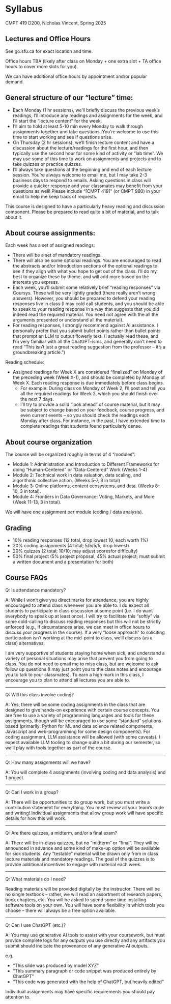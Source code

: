 # Syllabus

CMPT 419 D200, Nicholas Vincent, Spring 2025

## Lectures and Office Hours

See go.sfu.ca for exact location and time. 

Office hours TBA (likely after class on Monday + one extra slot + TA office hours to cover more slots for you).

We can have additional office hours by appointment and/or popular demand.

## General structure of our "lecture" time:

- Each Monday (1 hr sessions), we’ll briefly discuss the previous week’s readings, I’ll introduce any readings and assignments for the week, and I'll start the "lecture content" for the week.
- I’ll aim to hold at least 5-10 min every Monday to walk through assignments together and take questions. You’re welcome to use this time to start working and see if questions arise.
- On Thursday (2 hr sessions), we’ll finish lecture content and have a discussion about the lecture/readings for the first hour, and then typically use the second hour for some kind of activity or "lab time". We may use some of this time to work on assignments and projects and to take quizzes or practice quizzes.
- I’ll always take questions at the beginning and end of each lecture session. You’re always welcome to email me, but I may take 2-3 business days to respond to emails. Asking questions in class will provide a quicker response and your classmates may benefit from your questions as well! Please include "[CMPT 419]" (or CMPT 980) in your email to help me keep track of requests.

This course is designed to have a particularly heavy reading and discussion component. Please be prepared to read quite a bit of material, and to talk about it.

## About course assignments:

Each week has a set of assigned readings:

- There will be a set of mandatory readings.
- There will also be some optional readings. You are encouraged to read the abstracts and/or Introduction sections of the optional readings to see if they align with what you hope to get out of the class. I’ll do my best to organize these by theme, and will add more based on the interests you express.
- Each week, you’ll submit some relatively brief “reading responses” via Coursys. These will be very lightly graded (there really aren't wrong answers). However, you should be prepared to defend your reading responses live in class (I may cold call students, and you should be able to speak to your reading response in a way that suggests that you did indeed read the required material. You need not agree with the all the arguments presented or understand all the material).
- For reading responses, I strongly recommend against AI assistance. I personally prefer that you submit bullet points rather than bullet points that prompt an LLM to output flowerly text. (I actually read these, and I'm very familiar with all the ChatGPT-isms, and generally don't need to read "This isn't just a great reading suggestion from the professor -- it's a groundbreaking article.")

Reading schedule:

- Assigned readings for Week X are considered “finalized” on Monday of the preceding week (Week X-1), and should be completed by Monday of Week X. Each reading response is due immediately before class begins.
  - For example: During class on Monday of Week 2, I’ll post and tell you all the required readings for Week 3, which you should finish over the next 7 days.
  - I’ll try to provide a solid "look ahead" of course material, but it may be subject to change based on your feedback, course progress, and even current events – so you should check the readings each Monday after class. For instance, in the past, I have extended time to complete readings that students found particularly dense.

## About course organization

The course will be organized roughly in terms of 4 “modules”:

- Module 1: Administration and Introduction to Different Frameworks for doing "Human-Centered" or "Data-Centered" Work (Weeks 1-4)
- Module 2: Technical work in data valuation, data scaling, and algorithmic collective action. (Weeks 5-7, 3 in total)
- Module 3: Online platforms, content ecosystems, and data. (Weeks 8-10, 3 in total).
- Module 4: Frontiers in Data Governance: Voting, Markets, and More (Week 11-13, 3 in total).

We will have one assignment per module (coding / data analysis).

## Grading

- 10% reading responses (12 total, drop lowest 10, each worth 1%)
- 20% coding assignments (4 total; 5/5/5/5, drop lowest)
- 20% quizzes (2 total; 10/10; may adjust scoresfor difficulty)
- 50% final project (5% project proposal, 45% actual project; must submit a written document and a presentation for both)

## Course FAQs

Q: Is attendance mandatory?

A: While I won’t give you direct marks for attendance, you are highly encouraged to attend class whenever you are able to. I do expect all students to participate in class discussion at some point (i.e. I do want everybody to speak up at least once). I will try to facilitate this "softly" via some cold-calling to discuss reading responses but this will not be strictly enforced (e.g., if circumstances arise, we can meet in office hours to discuss your progress in the course). If a very "loose approach" to soliciting participation isn't working at the mid-point to class, we'll discuss (as a class) alternatives.

I am very supportive of students staying home when sick, and understand a variety of personal situations may arise that prevent you from going to class. You do not need to email me to miss class, but are welcome to ask follow up questions (I may just point you to the class notes and encourage you to talk to your classmates). To earn a high mark in this class, I encourage you to plan to attend all lectures you are able to.

---

Q: Will this class involve coding?

A: Yes, there will be some coding assignments in the class that are designed to give hands-on experience with certain course concepts. You are free to use a variety of programming languages and tools for these assignments, though will be encouraged to use some “standard” solutions based (primarily: Python for ML and data science related components, Javascript and web-programming for some design components). For coding assignment, LLM assistance will be allowed (with some caveats). I expect available LLM tooling to change quite a bit *during* our semester, so we'll play with tools together as part of the course.

---

Q: How many assignments will we have?

A: You will complete 4 assignments (involving coding and data analysis) and 1 project.

---

Q: Can I work in a group?

A: There will be opportunities to do group work, but you must write a contribution statement for everything. You must review all your team’s code and writing! Individual assignments that allow group work will have specific details for how this will work.

---

Q: Are there quizzes, a midterm, and/or a final exam?

A: There will be in-class quizzes, but no "midterm" or "final". They will be announced in advance and some kind of make-up option will be available for sick students. Any “testable” material will be drawn only from in class lecture materials and mandatory readings. The goal of the quizzes is to provide additional incentives to engage with material each week.

---

Q: What materials do I need?

Reading materials will be provided digitally by the instructor. There will be no single textbook -- rather, we will read an assortment of research papers, book chapters, etc. You will be asked to spend some time installing software tools on your own. You will have some flexibility in which tools you choose – there will always be a free option available.


---

Q: Can I use ChatGPT (etc.)?

A: You may use generative AI tools to assist with your coursework, but must provide complete logs for any outputs you use directly and any artifacts you submit should indicate the provenance of any generative AI outputs. 

e.g.

- “This slide was produced by model XYZ”
- “This summary paragraph or code snippet was produced entirely by ChatGPT”
- “This code was generated with the help of ChatGPT, but heavily edited”

Individual assignments may have specific requirements you should pay attention to.